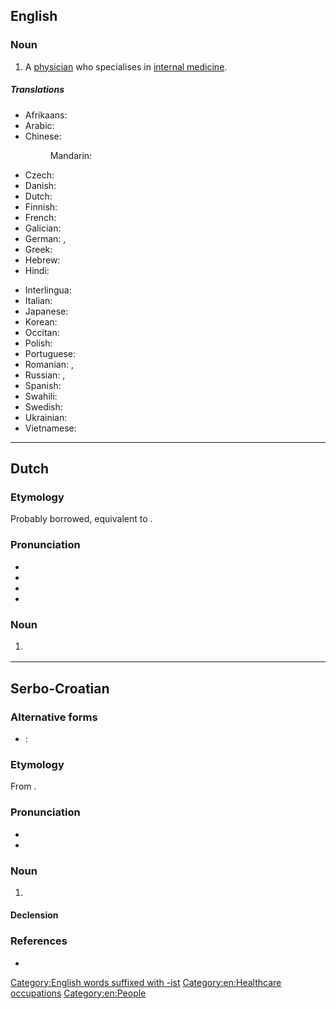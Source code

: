 ==English==

===Noun===
{{en-noun}}

# {{lb|en|medicine}} A [[physician]] who specialises in [[internal medicine]].

=====Translations=====
{{trans-top|specialist in internal medicine}}
* Afrikaans: {{t+|af|internis}}
* Arabic: {{t-needed|ar}}
* Chinese:
*: Mandarin: {{t|cmn|内科医师}}
* Czech: {{t|cs|internista|m}}
* Danish: {{t-needed|da}}
* Dutch: {{t+|nl|internist|m}}
* Finnish: {{t|fi|sisätautilääkäri}}
* French: {{t+|fr|interniste}}
* Galician: {{t|gl|internista|m|f}}
* German: {{t+|de|Internist|m}}, {{t+|de|Internistin|f}}
* Greek: {{t+|el|παθολόγος|m|f}}
* Hebrew: {{t-needed|he}}
* Hindi: {{t-needed|hi}}
{{trans-mid}}
* Interlingua: {{t|ia|internista}}
* Italian: {{t+|it|internista|m|f}}
* Japanese: {{t-needed|ja}}
* Korean: {{t-needed|ko}}
* Occitan: {{t-needed|oc}}
* Polish: {{t+|pl|internista|m}}
* Portuguese: {{t-needed|pt}}
* Romanian: {{t+|ro|internist|m}}, {{t+|ro|internistă|f}}
* Russian: {{t+|ru|терапевт}}, {{t+|ru|интернист}}
* Spanish: {{t|es|internista|m|f}}
* Swahili: {{t-needed|sw}}
* Swedish: {{t|sv|invärtesläkare|c}}
* Ukrainian: {{t-needed|uk}}
* Vietnamese: {{t-needed|vi}}
{{trans-bottom}}

[[Category:English words suffixed with -ist]]
[[Category:en:Healthcare occupations]]
[[Category:en:People]]

----

==Dutch==

===Etymology===
Probably borrowed, equivalent to {{suf|nl|intern|ist}}.

===Pronunciation===
* {{IPA|nl|/ˌɪn.tərˈnɪst/}}
* {{audio|nl|Nl-internist.ogg|Audio}}
* {{hyphenation|nl|in|ter|nist}}
* {{rhyme|nl|ɪst}}

===Noun===
{{nl-noun|m|-en|-|f=interniste}}

# {{l|en|internist}} {{gloss|specialist in internal medicine}}

----

==Serbo-Croatian==

===Alternative forms===
* {{qualifier|Bosnia, Serbia}}: {{l|sh|intèrnista}}

===Etymology===
From {{m|sh|ȉntērnī}}.

===Pronunciation===
* {{IPA|sh|/intěrnist/}}
* {{hyphenation|sh|in|ter|nist}}

===Noun===
{{sh-noun|g=m|head=intèrnist}}

# {{l|en|internist}}

====Declension====
{{sh-decl-noun
|internist|internisti
|internista|internista
|internistu|internistima
|internista|interniste
|interniste|internisti
|internistu|internistima
|internistom|internistima
}}

===References===
* {{R:sh:HJP|fVpvXBk%3D}}